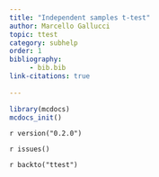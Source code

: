 ```yaml
---
title: "Independent samples t-test"
author: Marcello Gallucci 
topic: ttest
category: subhelp
order: 1
bibliography: 
     - bib.bib
link-citations: true
        
---
```



```r
library(mcdocs)
mcdocs_init()

```

`r version("0.2.0")`


`r issues()`

`r backto("ttest")`